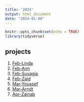 ```yaml
---
title: '2024'
output: html_document
date: "2024-01-08"
---
```

```r
knitr::opts_chunk$set(echo = TRUE)
library(tidyverse)
```

## projects

1. [Feb-Linda](2024_0201_Linda.html)
2. [Feb-Ann](2024_0202_Ann.html)
3. [Feb-Suvagia](2024_0203_Suvagia.html)
4. [Feb-Zaid](2024_0204_Zaid.html)
5. [Mar-Youssef](2024_0301_Youssef.html)
6. [Mar-Arndt](2024_0302_Arndt.html)
7. [Apr-Zainab](2024_0401_Zainab.html)
